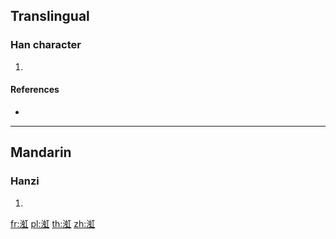 {{character info/new}}
==Translingual==

===Han character===
{{Han char|rn=85|rad=水|as=09|sn=12|four=31110|canj=ELIM|ids=⿰氵虹}}

# {{defn|Han|sort=水09}}

====References====
* {{Han ref|kx=0635.060|dkj=17785|dj=1042.040|hdz=31677.050|uh=6E31|ud=28209|bh=DA43|bd=55875}}

----

==Mandarin==

===Hanzi===
{{cmn-hanzi|pin=[[ěr]] ([[er3]]), [[hóng]] ([[hong2]])|wg=erh<sup>3</sup>, hung<sup>2</sup>}}

# {{defn|lang=cmn|sort=水09}}

[[fr:渱]]
[[pl:渱]]
[[th:渱]]
[[zh:渱]]